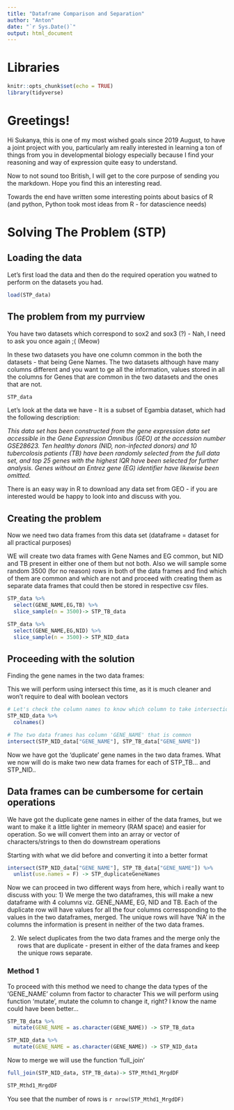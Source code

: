```yaml
---
title: "Dataframe Comparison and Separation"
author: "Anton"
date: "`r Sys.Date()`"
output: html_document
---
```


# Libraries
```r
knitr::opts_chunk$set(echo = TRUE)
library(tidyverse)
```

# Greetings!

Hi Sukanya, this is one of my most wished goals since 2019 August, to have a joint project with you, particularly am really interested in learning a ton of things from you in developmental biology especially because I find your reasoning and way of expression quite easy to understand. 


Now to not sound too British, I will get to the core purpose of sending you the markdown. Hope you find this an interesting read.

Towards the end have written some interesting points about basics of R (and python, Python took most ideas from R - for datascience needs)

# Solving The Problem (STP)

## Loading the data
Let's first load the data and then do the required operation you watned to perform on the datasets you had. 
```r
load(STP_data)
```


## The problem from my purrview

You have two datasets which correspond to sox2 and sox3 (?) - Nah, I need to ask you once again ;( (Meow)

In these two datasets you have one column common in the both the datasets - that being Gene Names. The two datasets although have many columns different and you want to ge all the information, values stored in all the columns for Genes that are common in the two datasets and the ones that are not. 

```r
STP_data
```
Let's look at the data we have - It is a subset of Egambia dataset, which had the following description:

*This data set has been constructed from the gene expression data set accessible in the Gene Expression Omnibus (GEO) at the accession number GSE28623. Ten healthy donors (NID, non-infected donors) and 10 tubercolosis patients (TB) have been randomly selected from the full data set, and top 25 genes with the highest IQR have been selected for further analysis. Genes without an Entrez gene (EG) identifier have likewise been omitted.*

There is an easy way in R to download any data set from GEO - if you are interested would be happy to look into and discuss with you.


## Creating the problem

Now we need two data frames from this data set (dataframe = dataset for all practical purposes)

WE will create two data frames with Gene Names and EG common, but NID and TB present in either one of them but not both. Also we will sample some random 3500 (for no reason) rows in both of the data frames and find which of them are common and which are not and proceed with creating them as separate data frames that could then be stored in respective csv files.


```r
STP_data %>%
  select(GENE_NAME,EG,TB) %>%
  slice_sample(n = 3500)-> STP_TB_data

STP_data %>%
  select(GENE_NAME,EG,NID) %>%
  slice_sample(n = 3500)-> STP_NID_data

```

## Proceeding with the solution

Finding the gene names in the two data frames:

This we will perform using intersect this time, as it is much cleaner and won't require to deal with boolean vectors

```r
# Let's check the column names to know which column to take intersection of 
STP_NID_data %>%
  colnames()

# The two data frames has column 'GENE_NAME' that is common
intersect(STP_NID_data["GENE_NAME"], STP_TB_data["GENE_NAME"])


```

Now we have got the 'duplicate' gene names in the two data frames. What we now will do is make two new data frames for each of STP_TB... and STP_NID..


## Data frames can be cumbersome for certain operations
We have got the duplicate gene names in either of the data frames, but we want to make it a little lighter in memeory (RAM space) and easier for operation. So we will convert them into an array or vector of characters/strings to then do downstream operations

Starting with what we did before and converting it into a better format
```r

intersect(STP_NID_data["GENE_NAME"], STP_TB_data["GENE_NAME"]) %>%
  unlist(use.names = F) -> STP_duplicateGeneNames

```

Now we can proceed in two different ways from here, which i really want to discuss with you:
1) We merge the two dataframes, this will make a new dataframe with 4 columns viz. GENE_NAME, EG, NID and TB. Each of the duplicate row will have values for all the four columns corressponding to the values in the two dataframes, merged. The unique rows will have 'NA' in the columns the information is present in neither of the two data frames.

2) We select duplicates from the two data frames and the merge only the rows that are duplicate - present in either of the data frames and keep the unique rows separate.


### Method 1
To proceed with this method we need to change the data types of the 'GENE_NAME' column from factor to character
This we will perform using function 'mutate', mutate the column to change it, right? I know the name could have been better...

```r

STP_TB_data %>%
  mutate(GENE_NAME = as.character(GENE_NAME)) -> STP_TB_data

STP_NID_data %>%
  mutate(GENE_NAME = as.character(GENE_NAME)) -> STP_NID_data

```
Now to merge we will use the function 'full_join'
```r
full_join(STP_NID_data, STP_TB_data)-> STP_Mthd1_MrgdDF

STP_Mthd1_MrgdDF

```
You see that the number of rows is `r nrow(STP_Mthd1_MrgdDF)` 

